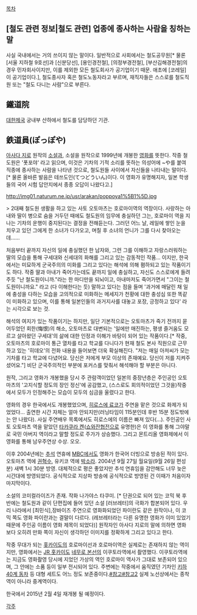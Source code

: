 [[목차]]
== [철도 관련 정보|철도 관련] 업종에 종사하는 사람을 칭하는 말 ==
사실 국내에서는 거의 쓰이지 않는 말이다. 일반적으로 사회에서는 철도공무원[* 물론 [서울 지하철 9호선]과 [신분당선], [용인경전철], [의정부경전철], [부산김해경전철]의 경우 민자회사이지만, 이를 제외한 모든 철도회사가 공기업이기 때문. 애초에 [코레일]이 공기업이다.], 철도종사자 혹은 철도노동자라고 부르며, 재직자들은 스스로를 철도직원 또는 "철도 다니는 사람"으로 부른다.

== 鐵道院 ==
[[대한제국]] 궁내부 산하에서 철도를 담당하던 기관.

== 鉄道員(ぽっぽや) ==
[[아사다 지로]] 원작의 [[소설]]과, 소설을 원작으로 1999년에 개봉한 [[영화]]를 뜻한다. 작중 철도원은 '폿포야' 라고 읽으며, 이것은 기차의 기적 소리를 뜻하는 의성어에 ~や를 붙여 직종에 종사하는 사람을 나타낸 것으로, 철도원들 사이에서 자신들을 나타내는 말이다.[* 물론 올바른 발음은 테쓰도인(てつどういん)이다. 이 영화가 유명해지자, 일본 학생들의 국어 시험 답안지에서 종종 오답이 나왔다고.]

http://img01.naturum.ne.jp/usr/arakan/poppoya1%5B1%5D.jpg

> 2대째 철도원 생활을 하고 있는 사토 오토마츠는 호로마이역의 역장이다. 사랑하는 아내와 딸이 병으로 숨을 거두던 때에도 철도원의 임무에 충실하던 그는, 호로마이 역을 지나는 기차의 운행이 중지된다는 결정을 전해듣는다. 그러던 어느 날, 레일에 쌓인 눈을 치우고 있던 그에게 한 소녀가 다가오고, 며칠 후 소녀의 언니가 그를 다시 찾아오는데……

처음부터 끝까지 자신의 일에 충실했던 한 남자와, 그런 그를 이해하고 자랑스러워하는 딸의 모습을 통해 구세대와 신세대의 화해를 그리고 있는 감동적인 작품… 이지만, 한국에서는 미묘하게 군국주의의 미화를 그리고 있다는 해석에 의해 폄하되고 있는 작품이기도 하다. 작중 딸과 아내가 죽어가는데도 끝까지 일에 충실하고, 자신도 스스로에게 들려주듯 "난 철도원이니까."라는 한 마디만을 되뇌이고, 아내마저도 죽어가면서 "그이는 철도원이니까요." 라고 (다 이해한다는 듯) 말하고 있다는 점을 들며 '과거에 매달린 채 일에 충성을 다하는 모습을 고의적으로 미화하는 메세지가 천황에 대한 충성심 또한 똑같이 미화하고 있으며, 이를 통해 일본인들의 과거지사를 대놓고 포장, 긍정하고 있다' 라는 시각으로 보는 것.

해석의 여지가 있는 작품이기는 하지만, 일단 기본적으로는 오토마츠가 죽기 전까지 묻어두었던 회한(悔恨)의 해소, 오토마츠로 대변되는 '일에만 매진하는, 평생 즐거움도 모르고 살아왔던 구세대'의 삶에 대한 인정과 이해가 바탕이 되어 있는 작품이다.[* 작중, 오토마츠의 호로마이 통근 열차를 타고 학교를 다니다가 현재 철도 본사 직원으로 근무하고 있는 '히데오'의 전화 내용을 들어보면 더욱 확실해진다. "저는 매일 아저씨가 모는 기차를 타고 학교에 다녔어요. 당신은 저에게 부모 이상의 존재예요. 당신이 저를 지켜주셨어요."] 비단 군국주의적인 부분에 포커스를 맞춰서 해석해야 할 부분은 아니다. 

원작, 그리고 영화가 개봉했을 당시 주 관람객이었던 일본의 중장년층은 주인공인 오토마츠의 '고지식할 정도의 장인 정신'에 공감했고, (스스로도 회의적이었던 그것을)작중에서 모두가 인정해주는 모습이 모두의 심금을 울렸다고 한다.

영화의 경우 한국에서도 개봉했었으며, [[히로스에 료코]]가 주연을 맡은 것으로 화제가 되었었다… 출연한 시간 자체는 얼마 안되지만(러닝타임이 115분인데 후반 15분 정도밖에는 안 나왔다). 사실 주연배우 목록에서도 히로스에의 이름은 빠져 있다(…). 주인공인 사토 오토마츠 역을 맡았던 [[타카쿠라 켄]]([[쇼와잔협전]]으로 유명한)은 이 영화를 통해 그야말로 국민 아버지 역이라고 말할 정도로 주가가 상승했다. 그리고 몬트리올 영화제에서 이 영화를 통해 남우주연상 수상. 오오. 

이후 2004년에는 [[추석]] 연휴에 [[MBC]]에서도 영화가 한국어 더빙으로 방송된 적이 있다. 오토마츠 역에 [[권혁수]], 유키코 역에 [[박소라]]. 2004년 9월 27일 월요일(9월 26일 편성분) 새벽 1시 30분 방영. 대체적으로 평은 좋았지만 추석 연휴임을 감안해도 너무 늦은 시간대에 방영되었다. 공식적으로 지상파 방송에 공식적으로 방영된 건 이때가 처음이자 마지막이다.

소설의 코미컬라이즈가 존재. 작화 나가야스 타쿠미. [* 단권으로 되어 있는 코믹 북 후반에는 철도원과 같이 단편집에 들어 있던 소설 [러브레터]의 극화가 합본되어 있다. 우리 나라에서 [최민식],장바이즈 주연으로 영화화되었던 파이란도 같은 원작이나, 이 코믹 쪽도 영화 파이란과는 결말이 다르다. (레브레터라는 다른 유명한 영화가 이미 있었기 때문에 주인공 이름이 영화 제목이 되었다)] 원작자인 아사다 지로의 말에 의하면 영화보다 오히려 만화 쪽이 자신이 생각하던 이미지를 정확하게 그리고 있다고 한다.

작중 무대가 되는 [[홋카이도]]의 호로마이선과 호로마이역은 실제로는 존재하지 않는 역이지만, 영화에서는 [[JR 홋카이도]] [[네무로 본선]]의 이쿠토라역에서 촬영했다. 이쿠토라역에는 지금도 영화촬영 당시에 지었던 가상의 역인 호로마이 역사가 그대로 보존되어 있으며, 그 안에는 소품 등이 일부 전시되어 있다. 주변에는 작중에서 움직였던 기차인 [[키하 40계 동차]] 등 대형 세트도 어느 정도 보존중이다.[http://blog.naver.com/didcjsrhemdg/40055990126 #참고][http://blog.naver.com/didcjsrhemdg/40055891533 #참고2] 실제 노선상에서는 종착역이 아니라 중계역이다.

한국에서 2015년 2월 4일 재개봉 될 예정이다.

[[각주]]
